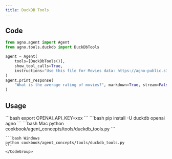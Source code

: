 ```yaml
---
title: DuckDB Tools
---
```


## Code

```python cookbook/agent_concepts/tools/duckdb_tools.py
from agno.agent import Agent
from agno.tools.duckdb import DuckDbTools

agent = Agent(
    tools=[DuckDbTools()],
    show_tool_calls=True,
    instructions="Use this file for Movies data: https://agno-public.s3.amazonaws.com/demo_data/IMDB-Movie-Data.csv",
)
agent.print_response(
    "What is the average rating of movies?", markdown=True, stream=False
)
```

## Usage

<Steps>
  <Snippet file="create-venv-step.mdx" />

  <Step title="Set your API key">
    ```bash
    export OPENAI_API_KEY=xxx
    ```
  </Step>

  <Step title="Install libraries">
    ```bash
    pip install -U duckdb openai agno
    ```
  </Step>

  <Step title="Run Agent">
    <CodeGroup>
    ```bash Mac
    python cookbook/agent_concepts/tools/duckdb_tools.py
    ```

    ```bash Windows
    python cookbook/agent_concepts/tools/duckdb_tools.py
    ```
    </CodeGroup>
  </Step>
</Steps>